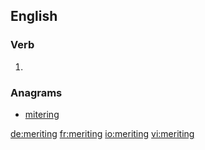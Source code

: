 ==English==

===Verb===
{{head|en|present participle}}

# {{present participle of|merit|lang=en}}

===Anagrams===
* [[mitering#English|mitering]]

[[de:meriting]]
[[fr:meriting]]
[[io:meriting]]
[[vi:meriting]]
